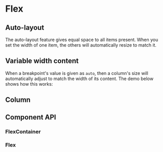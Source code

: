 
<Meta of={Stories} />

# Flex

## Auto-layout

The auto-layout feature gives equal space to all items present. When you set the width of one item, the others will automatically resize to match it.

<Canvas of={Stories.AutoLayoutExample} />

## Variable width content

When a breakpoint's value is given as `auto`, then a column's size will automatically adjust to match the width of its content. The demo below shows how this works:

<Canvas of={Stories.VariableWidthExample} />

## Column

<Canvas of={Stories.ColumnExample} />

## Component API

### FlexContainer

<ArgTypes of={FlexContainer} />

### Flex

<ArgTypes of={Flex} />
